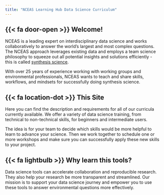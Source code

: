 ```yaml
---
title: "NCEAS Learning Hub Data Science Curriculum"
---
```


## {{< fa door-open >}} Welcome!



NCEAS is a leading expert on interdisciplinary data science and works collaboratively to answer the world's largest and most complex questions. The NCEAS approach leverages existing data and employs a team science philosophy to squeeze out all potential insights and solutions efficiently - this is called [synthesis science](https://www.nceas.ucsb.edu/our-approach).

With over 25 years of experience working with working groups and environmental professionals, NCEAS wants to teach and share skills, workflows, and mindsets for successfully doing synthesis science.

## {{< fa location-dot >}} This Site

Here you can find the description and requirements for all of our curricula currently available. We offer a variety of data science training, from technical to non-technical skills, for beginners and intermediate users.

The idea is for your team to decide which skills would be more helpful to learn to advance your science. Then we work together to schedule one or more workshops and make sure you can successfully apply these new skills to your project.

## {{< fa lightbulb >}} Why learn this tools?

Data science tools can accelerate collaboration and reproducible research. They also help your research be more transparent and streamlined. Our mission is to support your data science journey and empower you to use these tools to answer environmental questions more effectively. 
